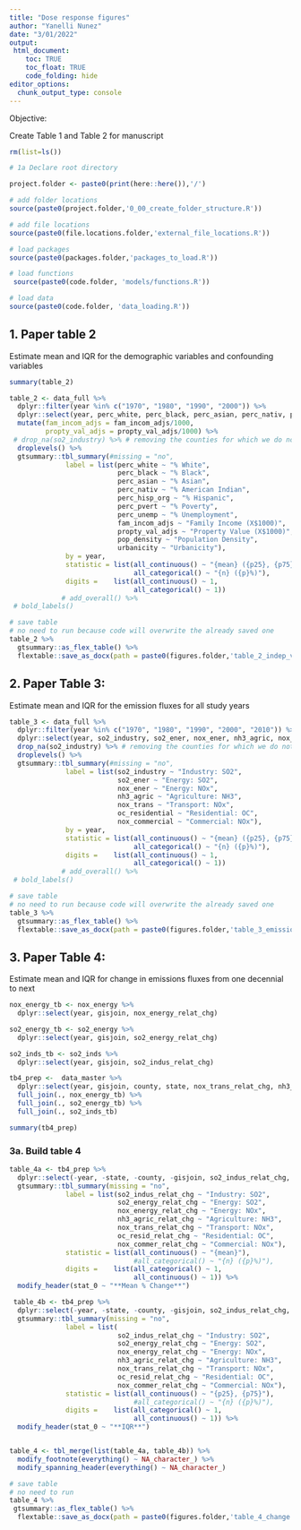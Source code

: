 ```yaml
---
title: "Dose response figures"
author: "Yanelli Nunez"
date: "3/01/2022"
output:
 html_document:
    toc: TRUE
    toc_float: TRUE
    code_folding: hide
editor_options: 
  chunk_output_type: console
---
```



Objective:  

Create Table 1 and Table 2 for manuscript

```r

rm(list=ls())

# 1a Declare root directory

project.folder <- paste0(print(here::here()),'/')

# add folder locations
source(paste0(project.folder,'0_00_create_folder_structure.R'))

# add file locations
source(paste0(file.locations.folder,'external_file_locations.R'))

# load packages
source(paste0(packages.folder,'packages_to_load.R'))

# load functions
 source(paste0(code.folder, 'models/functions.R'))

# load data
source(paste0(code.folder, 'data_loading.R'))

```


## 1. Paper table 2

Estimate mean and IQR for the demographic variables and confounding variables

```r

summary(table_2)

table_2 <- data_full %>%
  dplyr::filter(year %in% c("1970", "1980", "1990", "2000")) %>%
  dplyr::select(year, perc_white, perc_black, perc_asian, perc_nativ, perc_hisp_org, perc_pvert, perc_unemp, fam_incom_adjs, propty_val_adjs, pop_density, urbanicity) %>%
  mutate(fam_incom_adjs = fam_incom_adjs/1000,
         propty_val_adjs = propty_val_adjs/1000) %>%
 # drop_na(so2_industry) %>% # removing the counties for which we do not have exposure (5 counties)
  droplevels() %>%
  gtsummary::tbl_summary(#missing = "no",
              label = list(perc_white ~ "% White",
                           perc_black ~ "% Black",
                           perc_asian ~ "% Asian",
                           perc_nativ ~ "% American Indian",
                           perc_hisp_org ~ "% Hispanic",
                           perc_pvert ~ "% Poverty",
                           perc_unemp ~ "% Unemployment",
                           fam_incom_adjs ~ "Family Income (X$1000)",
                           propty_val_adjs ~ "Property Value (X$1000)",
                           pop_density ~ "Population Density",
                           urbanicity ~ "Urbanicity"),
              by = year,
              statistic = list(all_continuous() ~ "{mean} ({p25}, {p75})",
                               all_categorical() ~ "{n} ({p}%)"),
              digits =    list(all_continuous() ~ 1,
                               all_categorical() ~ 1))
             # add_overall() %>%
 # bold_labels()

# save table
# no need to run because code will overwrite the already saved one
table_2 %>%
  gtsummary::as_flex_table() %>%
  flextable::save_as_docx(path = paste0(figures.folder,'table_2_indep_var.docx'))

```

## 2. Paper Table 3: 

Estimate mean and IQR for the emission fluxes for all study years

```r

table_3 <- data_full %>%
  dplyr::filter(year %in% c("1970", "1980", "1990", "2000", "2010")) %>%
  dplyr::select(year, so2_industry, so2_ener, nox_ener, nh3_agric, nox_trans, oc_residential, nox_commercial) %>%
  drop_na(so2_industry) %>% # removing the counties for which we do not have exposure (5 counties)
  droplevels() %>%
  gtsummary::tbl_summary(#missing = "no",
              label = list(so2_industry ~ "Industry: SO2",
                           so2_ener ~ "Energy: SO2",
                           nox_ener ~ "Energy: NOx",
                           nh3_agric ~ "Agriculture: NH3",
                           nox_trans ~ "Transport: NOx",
                           oc_residential ~ "Residential: OC",
                           nox_commercial ~ "Commercial: NOx"),
              by = year,
              statistic = list(all_continuous() ~ "{mean} ({p25}, {p75})",
                               all_categorical() ~ "{n} ({p}%)"),
              digits =    list(all_continuous() ~ 1,
                               all_categorical() ~ 1))
             # add_overall() %>%
 # bold_labels()

# save table
# no need to run because code will overwrite the already saved one
table_3 %>%
  gtsummary::as_flex_table() %>%
  flextable::save_as_docx(path = paste0(figures.folder,'table_3_emissions_summ.docx'))
```

## 3. Paper Table 4: 

Estimate mean and IQR for change in emissions fluxes from one decennial to next

```r

nox_energy_tb <- nox_energy %>%
  dplyr::select(year, gisjoin, nox_energy_relat_chg)

so2_energy_tb <- so2_energy %>%
  dplyr::select(year, gisjoin, so2_energy_relat_chg)

so2_inds_tb <- so2_inds %>%
  dplyr::select(year, gisjoin, so2_indus_relat_chg)

tb4_prep <-  data_master %>%
  dplyr::select(year, gisjoin, county, state, nox_trans_relat_chg, nh3_agric_relat_chg, oc_resid_relat_chg, nox_commer_relat_chg) %>%
  full_join(., nox_energy_tb) %>%
  full_join(., so2_energy_tb) %>%
  full_join(., so2_inds_tb) 

summary(tb4_prep)                                                                                                                                

```


### 3a. Build table 4

```r

table_4a <- tb4_prep %>%
  dplyr::select(-year, -state, -county, -gisjoin, so2_indus_relat_chg, so2_energy_relat_chg, nox_energy_relat_chg, nh3_agric_relat_chg, nox_trans_relat_chg, oc_resid_relat_chg, nox_commer_relat_chg) %>%
  gtsummary::tbl_summary(missing = "no",
              label = list(so2_indus_relat_chg ~ "Industry: SO2",
                           so2_energy_relat_chg ~ "Energy: SO2",
                           nox_energy_relat_chg ~ "Energy: NOx",
                           nh3_agric_relat_chg ~ "Agriculture: NH3",
                           nox_trans_relat_chg ~ "Transport: NOx",
                           oc_resid_relat_chg ~ "Residential: OC",
                           nox_commer_relat_chg ~ "Commercial: NOx"),
              statistic = list(all_continuous() ~ "{mean}"),
                               #all_categorical() ~ "{n} ({p}%)"),
              digits =    list(all_categorical() ~ 1,
                               all_continuous() ~ 1)) %>%
  modify_header(stat_0 ~ "**Mean % Change**")

 table_4b <- tb4_prep %>%
  dplyr::select(-year, -state, -county, -gisjoin, so2_indus_relat_chg, so2_energy_relat_chg, nox_energy_relat_chg, nh3_agric_relat_chg, nox_trans_relat_chg, oc_resid_relat_chg, nox_commer_relat_chg) %>%
  gtsummary::tbl_summary(missing = "no",
              label = list(
                           so2_indus_relat_chg ~ "Industry: SO2",
                           so2_energy_relat_chg ~ "Energy: SO2",
                           nox_energy_relat_chg ~ "Energy: NOx",
                           nh3_agric_relat_chg ~ "Agriculture: NH3",
                           nox_trans_relat_chg ~ "Transport: NOx",
                           oc_resid_relat_chg ~ "Residential: OC",
                           nox_commer_relat_chg ~ "Commercial: NOx"),
              statistic = list(all_continuous() ~ "{p25}, {p75}"),
                               #all_categorical() ~ "{n} ({p}%)"),
              digits =    list(all_categorical() ~ 1,
                               all_continuous() ~ 1)) %>%
  modify_header(stat_0 ~ "**IQR**")


table_4 <- tbl_merge(list(table_4a, table_4b)) %>%
  modify_footnote(everything() ~ NA_character_) %>%
  modify_spanning_header(everything() ~ NA_character_)

# save table
# no need to run
table_4 %>%
 gtsummary::as_flex_table() %>%
  flextable::save_as_docx(path = paste0(figures.folder,'table_4_change.docx'))

```
